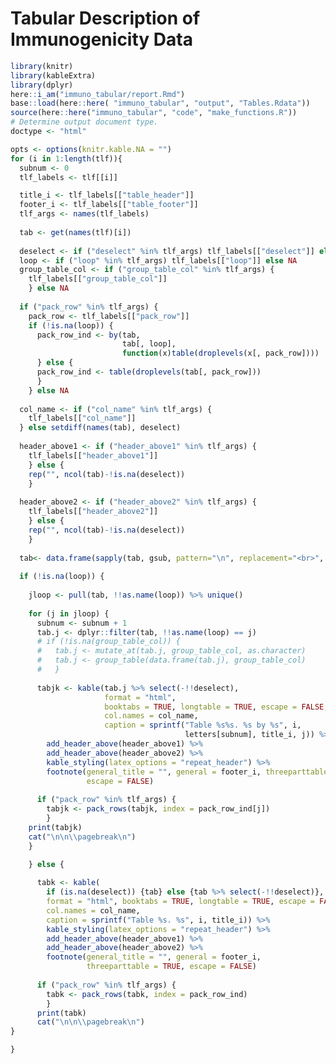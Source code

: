 #  Tabular Description of Immunogenicity Data {#immuno-tabular}

```r
library(knitr)
library(kableExtra)
library(dplyr)
here::i_am("immuno_tabular/report.Rmd")
base::load(here::here( "immuno_tabular", "output", "Tables.Rdata"))
source(here::here("immuno_tabular", "code", "make_functions.R"))
# Determine output document type.
doctype <- "html"
```

```r
opts <- options(knitr.kable.NA = "")
for (i in 1:length(tlf)){
  subnum <- 0
  tlf_labels <- tlf[[i]]

  title_i <- tlf_labels[["table_header"]]
  footer_i <- tlf_labels[["table_footer"]]
  tlf_args <- names(tlf_labels)
  
  tab <- get(names(tlf)[i])
  
  deselect <- if ("deselect" %in% tlf_args) tlf_labels[["deselect"]] else NA
  loop <- if ("loop" %in% tlf_args) tlf_labels[["loop"]] else NA
  group_table_col <- if ("group_table_col" %in% tlf_args) {
    tlf_labels[["group_table_col"]] 
    } else NA 
  
  if ("pack_row" %in% tlf_args) {
    pack_row <- tlf_labels[["pack_row"]]
    if (!is.na(loop)) { 
      pack_row_ind <- by(tab, 
                         tab[, loop], 
                         function(x)table(droplevels(x[, pack_row])))
      } else {
      pack_row_ind <- table(droplevels(tab[, pack_row]))  
      }
    } else NA
  
  col_name <- if ("col_name" %in% tlf_args) { 
    tlf_labels[["col_name"]] 
  } else setdiff(names(tab), deselect) 
  
  header_above1 <- if ("header_above1" %in% tlf_args) {
    tlf_labels[["header_above1"]] 
    } else {
    rep("", ncol(tab)-!is.na(deselect))
    }
  
  header_above2 <- if ("header_above2" %in% tlf_args) {
    tlf_labels[["header_above2"]] 
    } else {
    rep("", ncol(tab)-!is.na(deselect))
    }
  
  tab<- data.frame(sapply(tab, gsub, pattern="\n", replacement="<br>", fixed=T))
  
  if (!is.na(loop)) {
    
    jloop <- pull(tab, !!as.name(loop)) %>% unique()
    
    for (j in jloop) {
      subnum <- subnum + 1
      tab.j <- dplyr::filter(tab, !!as.name(loop) == j) 
      # if (!is.na(group_table_col)) {
      #   tab.j <- mutate_at(tab.j, group_table_col, as.character)
      #   tab.j <- group_table(data.frame(tab.j), group_table_col)
      #   }
        
      tabjk <- kable(tab.j %>% select(-!!deselect),
                     format = "html",
                     booktabs = TRUE, longtable = TRUE, escape = FALSE,
                     col.names = col_name, 
                     caption = sprintf("Table %s%s. %s by %s", i,
                                       letters[subnum], title_i, j)) %>%
        add_header_above(header_above1) %>%
        add_header_above(header_above2) %>%
        kable_styling(latex_options = "repeat_header") %>%
        footnote(general_title = "", general = footer_i, threeparttable = TRUE, 
                 escape = FALSE)
      
      if ("pack_row" %in% tlf_args) {
        tabjk <- pack_rows(tabjk, index = pack_row_ind[j])
        }
    print(tabjk)
    cat("\n\n\\pagebreak\n")
    }
    
    } else {

      tabk <- kable(
        if (is.na(deselect)) {tab} else {tab %>% select(-!!deselect)},
        format = "html", booktabs = TRUE, longtable = TRUE, escape = FALSE,
        col.names = col_name, 
        caption = sprintf("Table %s. %s", i, title_i)) %>%
        kable_styling(latex_options = "repeat_header") %>% 
        add_header_above(header_above1) %>%
        add_header_above(header_above2) %>%
        footnote(general_title = "", general = footer_i, 
                 threeparttable = TRUE, escape = FALSE)
      
      if ("pack_row" %in% tlf_args) {
        tabk <- pack_rows(tabk, index = pack_row_ind)
        }
      print(tabk)
      cat("\n\n\\pagebreak\n")
}

}

```
